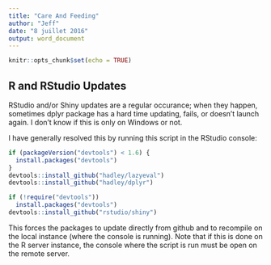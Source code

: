 ```yaml
---
title: "Care And Feeding"
author: "Jeff"
date: "8 juillet 2016"
output: word_document
---
```


```r
knitr::opts_chunk$set(echo = TRUE)
```

## 

## R and RStudio Updates

RStudio and/or Shiny updates are a regular occurance; when they happen, sometimes dplyr package has a hard time updating, fails, or doesn't launch again. I don't know if this is only on Windows or not.

I have generally resolved this by running this script in the RStudio console:

```r
if (packageVersion("devtools") < 1.6) {
  install.packages("devtools")
}
devtools::install_github("hadley/lazyeval")
devtools::install_github("hadley/dplyr")

if (!require("devtools"))
  install.packages("devtools")
devtools::install_github("rstudio/shiny")
```

This forces the packages to update directly from github and to recompile on the local instance (where the console is running). Note that if this is done on the R server instance, the console where the script is run must be open on the remote server.




